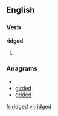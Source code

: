 
==English==

===Verb===
'''ridged'''

# {{past of|[[ridge]]}}

===Anagrams===
* {{alphagram|ddegir}}
* [[girded#English|girded]]
* [[grided#English|grided]]

[[fr:ridged]]
[[vi:ridged]]